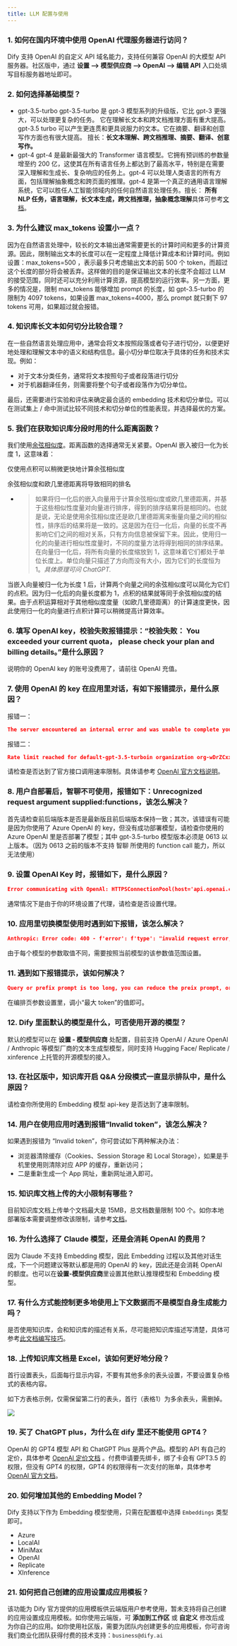 ```yaml
---
title: LLM 配置与使用
---
```



### 1. 如何在国内环境中使用 OpenAI 代理服务器进行访问？

Dify 支持 OpenAI 的自定义 API 域名能力，支持任何兼容 OpenAI 的大模型 API 服务器。社区版中，通过 **设置 --> 模型供应商 --> OpenAI --> 编辑 API** 入口处填写目标服务器地址即可。

### **2. 如何选择基础模型？**

* gpt-3.5-turbo gpt-3.5-turbo 是 gpt-3 模型系列的升级版，它比 gpt-3 更强大，可以处理更复杂的任务。 它在理解长文本和跨文档推理方面有重大提高。 gpt-3.5 turbo 可以产生更连贯和更具说服力的文本。它在摘要、翻译和创意写作方面也有很大提高。 擅长：**长文本理解、跨文档推理、摘要、翻译、创意写作。**
* gpt-4 gpt-4 是最新最强大的 Transformer 语言模型。它拥有预训练的参数量增至约 200 亿，这使其在所有语言任务上都达到了最高水平，特别是在需要深入理解和生成长、复杂响应的任务上。gpt-4 可以处理人类语言的所有方面，包括理解抽象概念和跨页面的推理。gpt-4 是第一个真正的通用语言理解系统，它可以胜任人工智能领域内的任何自然语言处理任务。擅长： **所有 NLP 任务，语言理解，长文本生成，跨文档推理，抽象概念理解**具体可参考[文档](https://platform.openai.com/docs/models/overview)。

### **3. 为什么建议 max\_tokens 设置小一点？**

因为在自然语言处理中，较长的文本输出通常需要更长的计算时间和更多的计算资源。因此，限制输出文本的长度可以在一定程度上降低计算成本和计算时间。例如设置：max\_tokens=500 ，表示最多只考虑输出文本的前 500 个 token，而超过这个长度的部分将会被丢弃。这样做的目的是保证输出文本的长度不会超过 LLM 的接受范围，同时还可以充分利用计算资源，提高模型的运行效率。另一方面，更多的情况是，限制 max\_tokens 能够增加 prompt 的长度，如 gpt-3.5-turbo 的限制为 4097 tokens，如果设置 max\_tokens=4000，那么 prompt 就只剩下 97 tokens 可用，如果超过就会报错。

### **4. 知识库长文本如何切分比较合理？**

在一些自然语言处理应用中，通常会将文本按照段落或者句子进行切分，以便更好地处理和理解文本中的语义和结构信息。最小切分单位取决于具体的任务和技术实现。例如：

* 对于文本分类任务，通常将文本按照句子或者段落进行切分
* 对于机器翻译任务，则需要将整个句子或者段落作为切分单位。

最后，还需要进行实验和评估来确定最合适的 embedding 技术和切分单位。可以在测试集上 / 命中测试比较不同技术和切分单位的性能表现，并选择最优的方案。

### 5. 我们在获取知识库分段时用的什么距离函数？

我们使用[余弦相似度](https://en.wikipedia.org/wiki/Cosine\_similarity)。距离函数的选择通常无关紧要。OpenAI 嵌入被归一化为长度 1，这意味着：

仅使用点积可以稍微更快地计算余弦相似度

余弦相似度和欧几里德距离将导致相同的排名

* > 如果将归一化后的嵌入向量用于计算余弦相似度或欧几里德距离，并基于这些相似性度量对向量进行排序，得到的排序结果将是相同的。也就是说，无论是使用余弦相似度还是欧几里德距离来衡量向量之间的相似性，排序后的结果将是一致的。这是因为在归一化后，向量的长度不再影响它们之间的相对关系，只有方向信息被保留下来。因此，使用归一化的向量进行相似性度量时，不同的度量方法将得到相同的排序结果。在向量归一化后，将所有向量的长度缩放到 1，这意味着它们都处于单位长度上。单位向量只描述了方向而没有大小，因为它们的长度恒为 1。_具体原理可问 ChatGPT._

当嵌入向量被归一化为长度 1 后，计算两个向量之间的余弦相似度可以简化为它们的点积。因为归一化后的向量长度都为 1，点积的结果就等同于余弦相似度的结果。由于点积运算相对于其他相似度度量（如欧几里德距离）的计算速度更快，因此使用归一化的向量进行点积计算可以稍微提高计算效率。

### 6. 填写 OpenAI key，校验失败报错提示：“**校验失败： You exceeded your current quota， please check your plan and billing details。**”是什么原因？

说明你的 OpenAI key 的账号没费用了，请前往 OpenAI 充值。

### 7. 使用 OpenAI 的 key 在应用里对话，有如下报错提示，是什么原因？

报错一：

```JSON
The server encountered an internal error and was unable to complete your request。Either the server is overloaded or there is an error in the application
```

报错二：

```JSON
Rate limit reached for default-gpt-3.5-turboin organization org-wDrZCxxxxxxxxxissoZb on requestsper min。 Limit: 3 / min. Please try again in 20s. Contact us through our help center   at help.openai.com   if you continue to haveissues. Please add a payment method toyour account to increase your rate limit.Visit https://platform.openai.com/account/billingto add a payment method.
```

请检查是否达到了官方接口调用速率限制。具体请参考 [OpenAI 官方文档说明](https://platform.openai.com/docs/guides/rate-limits)。

### 8. 用户自部署后，智聊不可使用，报错如下：**Unrecognized request argument supplied:functions**，该怎么解决？

首先请检查前后端版本是否是最新版且前后端版本保持一致；其次，该错误有可能是因为你使用了 Azure OpenAI 的 key，但没有成功部署模型，请检查你使用的 Azure OpenAI 里是否部署了模型；其中 gpt-3.5-turbo 模型版本必须是 0613 以上版本。（因为 0613 之前的版本不支持 智聊 所使用的 function call 能力，所以无法使用）

### 9. 设置 OpenAI Key 时，报错如下，是什么原因？

```JSON
Error communicating with OpenAl: HTTPSConnectionPool(host='api.openai.com', port=443): Max retriesexceeded with url: /v1/chat/completions (Caused byNewConnectionError( <urllib3.connection.HTTPSConnection object at 0x7f0462ed7af0>; Failed toestablish a new connection: [Errno -3] Temporary failure in name resolution'))
```

通常情况下是由于你的环境设置了代理，请检查是否设置代理。

### 10. 应用里切换模型使用时遇到如下报错，该怎么解决？

```JSON
Anthropic: Error code: 400 - f'error': f'type': "invalid request error, 'message': 'temperature: range: -1 or 0..1)
```

由于每个模型的参数取值不同，需要按照当前模型的该参数值范围设置。

### 11. 遇到如下报错提示，该如何解决？

```JSON
Query or prefix prompt is too long, you can reduce the preix prompt, or shrink the max token, or switch to a llm with a larger token limit size
```

在编排页参数设置里，调小“最大 token”的值即可。

### 12. Dify 里面默认的模型是什么，可否使用开源的模型？

默认的模型可以在 **设置 - 模型供应商** 处配置，目前支持 OpenAI / Azure OpenAl / Anthropic 等模型厂商的文本生成型模型，同时支持 Hugging Face/ Replicate / xinference 上托管的开源模型的接入。

### 13. 在社区版中，知识库开启 **Q\&A 分段模式**一直显示排队中，是什么原因？

请检查你所使用的 Embedding 模型 api-key 是否达到了速率限制。

### 14. 用户在使用应用时遇到报错“Invalid token”，该怎么解决？

如果遇到报错为 “Invalid token”，你可尝试如下两种解决办法：

* 浏览器清除缓存（Cookies、Session Storage 和 Local Storage），如果是手机里使用则清除对应 APP 的缓存，重新访问；
* 二是重新生成一个 App 网址，重新网址进入即可。

### 15. 知识库文档上传的大小限制有哪些？

目前知识库文档上传单个文档最大是 15MB，总文档数量限制 100 个。如你本地部署版本需要调整修改该限制，请参考[文档](/zh-hans/getting-started/faq/install-faq#11.-ben-di-bu-shu-ban-ru-he-jie-jue-shu-ju-ji-wen-dang-shang-chuan-de-da-xiao-xian-zhi-he-shu-liang)。

### 16. 为什么选择了 Claude 模型，还是会消耗 OpenAI 的费用？

因为 Claude 不支持 Embedding 模型，因此 Embedding 过程以及其他对话生成，下一个问题建议等默认都是用的 OpenAI 的 key，因此还是会消耗 OpenAI 的额度。也可以在**设置-模型供应商**里设置其他默认推理模型和 Embedding 模型。

### 17. 有什么方式能控制更多地使用上下文数据而不是模型自身生成能力吗？

是否使用知识库，会和知识库的描述有关系，尽可能把知识库描述写清楚，具体可参考[此文档编写技巧](/zh-hans/advanced/datasets)。

### 18. 上传知识库文档是 Excel，该如何更好地分段？

首行设置表头，后面每行显示内容，不要有其他多余的表头设置，不要设置复杂格式的表格内容。

如下方表格示例，仅需保留第二行的表头，首行（表格1）为多余表头，需删掉。

![](https://assets-docs.dify.ai/dify-enterprise-mintlify/zh_CN/learn-more/faq/2bdf503188184f3c2973318e132160da.png)

### 19. 买了 ChatGPT plus，为什么在 dify 里还不能使用 GPT4？

OpenAI 的 GPT4 模型 API 和 ChatGPT Plus 是两个产品。模型的 API 有自己的定价，具体参考 [OpenAI 定价文档](https://openai.com/pricing) 。付费申请要先绑卡，绑了卡会有 GPT3.5 的权限，但没有 GPT4 的权限，GPT4 的权限得有一次支付的账单，具体参考 [OpenAI 官方文档](https://platform.openai.com/account/billing/overview)。

### 20. 如何增加其他的 Embedding Model？

Dify 支持以下作为 Embedding 模型使用，只需在配置框中选择 `Embeddings` 类型即可。

* Azure
* LocalAI
* MiniMax
* OpenAI
* Replicate
* XInference

### 21. 如何把自己创建的应用设置成应用模板？

该功能为 Dify 官方提供的应用模板供云端版用户参考使用，暂未支持将自己创建的应用设置成应用模板。如你使用云端版，可 **添加到工作区** 或 **自定义** 修改后成为你自己的应用。如你使用社区版，需要为团队内创建更多的应用模板，你可咨询我们商业化团队获得付费的技术支持：`business@dify.ai`
